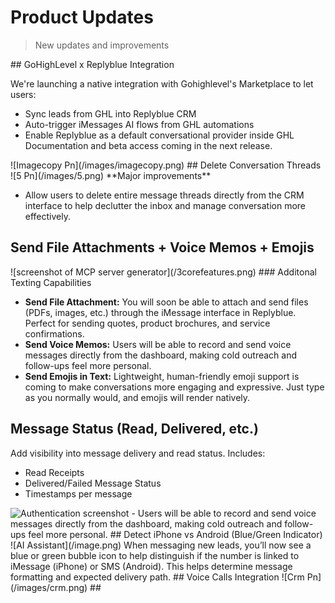 # Product Updates

> New updates and improvements

<Update label="June 2025">
  ## GoHighLevel x Replyblue Integration

  We're launching a native integration with Gohighlevel's Marketplace to let users:

  - Sync leads from GHL into Replyblue CRM
  - Auto-trigger iMessages AI flows from GHL automations
  - Enable Replyblue as a default conversational provider inside GHL Documentation and beta access coming in the next release.

  <Frame>
    ![Imagecopy Pn](/images/imagecopy.png)
  </Frame>
  ## Delete Conversation Threads

  <Frame>
    ![5 Pn](/images/5.png)
  </Frame>
  **Major improvements**

  - Allow users to delete entire message threads directly from the CRM interface to help declutter the inbox and manage conversation more effectively.

  ## Send File Attachments \+ Voice Memos \+ Emojis

  <Frame>
    ![screenshot of MCP server generator](/3corefeatures.png)
  </Frame>
  ### Additonal Texting Capabilities

  - **Send File Attachment:** You will soon be able to attach and send files (PDFs, images, etc.) through the iMessage interface in Replyblue. Perfect for sending quotes, product brochures, and service confirmations.
  - **Send Voice Memos:**  Users will be able to record and send voice messages directly from the dashboard, making cold outreach and follow-ups feel more personal.
  - **Send Emojis in Text:** Lightweight, human-friendly emoji support is coming to make conversations more engaging and expressive. Just type as you normally would, and emojis will render natively.

  ## Message Status (Read, Delivered, etc.)

  Add visibility into message delivery and read status. Includes:

  - Read Receipts
  - Delivered/Failed Message Status
  - Timestamps per message

  <Frame>
    <img
      src="/message.png"
      alt="Authentication screenshot"
      title=""
      style={{ width:"100%" }}
    />
  </Frame>
  - Users will be able to record and send voice messages directly from the dashboard, making cold outreach and follow-ups feel more personal.
</Update>

<Update label="July 2025">
  ## Detect iPhone vs Android (Blue/Green Indicator)

  <Frame>
    ![AI Assistant](/image.png)
  </Frame>
  When messaging new leads, you’ll now see a blue or green bubble icon to help distinguish if the number is linked to iMessage (iPhone) or SMS (Android). This helps determine message formatting and expected delivery path.
</Update>

<Update label="July 2025">
  ## Voice Calls Integration

  <Frame>
    ![Crm Pn](/images/crm.png)
  </Frame>
  ## 
</Update>